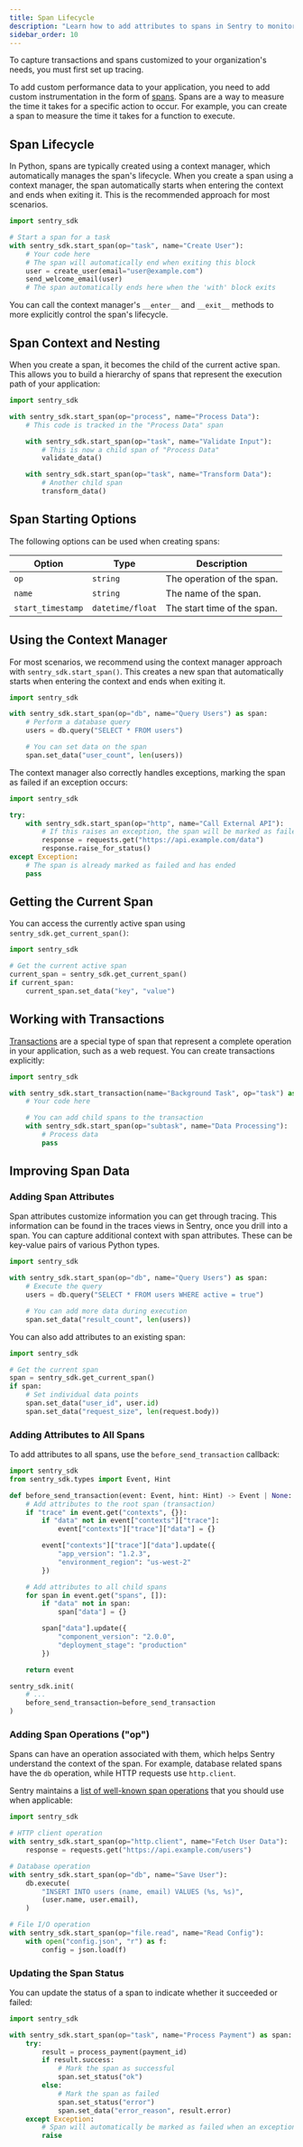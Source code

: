 ```yaml
---
title: Span Lifecycle
description: "Learn how to add attributes to spans in Sentry to monitor performance and debug applications."
sidebar_order: 10
---
```


<Alert>

To capture transactions and spans customized to your organization's needs, you must first <PlatformLink to="/tracing/">set up tracing.</PlatformLink>

</Alert>

To add custom performance data to your application, you need to add custom instrumentation in the form of [spans](/concepts/key-terms/tracing/distributed-tracing/#traces-transactions-and-spans). Spans are a way to measure the time it takes for a specific action to occur. For example, you can create a span to measure the time it takes for a function to execute.

<PlatformContent includePath="enriching-events/import" />

## Span Lifecycle

In Python, spans are typically created using a context manager, which automatically manages the span's lifecycle. When you create a span using a context manager, the span automatically starts when entering the context and ends when exiting it. This is the recommended approach for most scenarios.

```python
import sentry_sdk

# Start a span for a task
with sentry_sdk.start_span(op="task", name="Create User"):
    # Your code here
    # The span will automatically end when exiting this block
    user = create_user(email="user@example.com")
    send_welcome_email(user)
    # The span automatically ends here when the 'with' block exits
```

You can call the context manager's `__enter__` and `__exit__` methods to more explicitly control the span's lifecycle.

## Span Context and Nesting

When you create a span, it becomes the child of the current active span. This allows you to build a hierarchy of spans that represent the execution path of your application:

```python
import sentry_sdk

with sentry_sdk.start_span(op="process", name="Process Data"):
    # This code is tracked in the "Process Data" span

    with sentry_sdk.start_span(op="task", name="Validate Input"):
        # This is now a child span of "Process Data"
        validate_data()

    with sentry_sdk.start_span(op="task", name="Transform Data"):
        # Another child span
        transform_data()
```

## Span Starting Options

The following options can be used when creating spans:

| Option        | Type            | Description                                     |
| ------------- | --------------- | ----------------------------------------------- |
| `op`          | `string`        | The operation of the span.                      |
| `name`        | `string`        | The name of the span.                           |
| `start_timestamp`  | `datetime/float`| The start time of the span.                     |

## Using the Context Manager

For most scenarios, we recommend using the context manager approach with `sentry_sdk.start_span()`. This creates a new span that automatically starts when entering the context and ends when exiting it.

```python
import sentry_sdk

with sentry_sdk.start_span(op="db", name="Query Users") as span:
    # Perform a database query
    users = db.query("SELECT * FROM users")

    # You can set data on the span
    span.set_data("user_count", len(users))
```

The context manager also correctly handles exceptions, marking the span as failed if an exception occurs:

```python
import sentry_sdk

try:
    with sentry_sdk.start_span(op="http", name="Call External API"):
        # If this raises an exception, the span will be marked as failed
        response = requests.get("https://api.example.com/data")
        response.raise_for_status()
except Exception:
    # The span is already marked as failed and has ended
    pass
```

## Getting the Current Span

You can access the currently active span using `sentry_sdk.get_current_span()`:

```python
import sentry_sdk

# Get the current active span
current_span = sentry_sdk.get_current_span()
if current_span:
    current_span.set_data("key", "value")
```

## Working with Transactions

[Transactions](/product/insights/overview/transaction-summary/#what-is-a-transaction) are a special type of span that represent a complete operation in your application, such as a web request. You can create transactions explicitly:

```python
import sentry_sdk

with sentry_sdk.start_transaction(name="Background Task", op="task") as transaction:
    # Your code here

    # You can add child spans to the transaction
    with sentry_sdk.start_span(op="subtask", name="Data Processing"):
        # Process data
        pass
```

## Improving Span Data

### Adding Span Attributes

Span attributes customize information you can get through tracing. This information can be found in the traces views in Sentry, once you drill into a span. You can capture additional context with span attributes. These can be key-value pairs of various Python types.

```python
import sentry_sdk

with sentry_sdk.start_span(op="db", name="Query Users") as span:
    # Execute the query
    users = db.query("SELECT * FROM users WHERE active = true")

    # You can add more data during execution
    span.set_data("result_count", len(users))
```

You can also add attributes to an existing span:

```python
import sentry_sdk

# Get the current span
span = sentry_sdk.get_current_span()
if span:
    # Set individual data points
    span.set_data("user_id", user.id)
    span.set_data("request_size", len(request.body))
```

### Adding Attributes to All Spans

To add attributes to all spans, use the `before_send_transaction` callback:

```python
import sentry_sdk
from sentry_sdk.types import Event, Hint

def before_send_transaction(event: Event, hint: Hint) -> Event | None:
    # Add attributes to the root span (transaction)
    if "trace" in event.get("contexts", {}):
        if "data" not in event["contexts"]["trace"]:
            event["contexts"]["trace"]["data"] = {}

        event["contexts"]["trace"]["data"].update({
            "app_version": "1.2.3",
            "environment_region": "us-west-2"
        })

    # Add attributes to all child spans
    for span in event.get("spans", []):
        if "data" not in span:
            span["data"] = {}

        span["data"].update({
            "component_version": "2.0.0",
            "deployment_stage": "production"
        })

    return event

sentry_sdk.init(
    # ...
    before_send_transaction=before_send_transaction
)
```

### Adding Span Operations ("op")

Spans can have an operation associated with them, which helps Sentry understand the context of the span. For example, database related spans have the `db` operation, while HTTP requests use `http.client`.

Sentry maintains a [list of well-known span operations](https://develop.sentry.dev/sdk/performance/span-operations/#list-of-operations) that you should use when applicable:

```python
import sentry_sdk

# HTTP client operation
with sentry_sdk.start_span(op="http.client", name="Fetch User Data"):
    response = requests.get("https://api.example.com/users")

# Database operation
with sentry_sdk.start_span(op="db", name="Save User"):
    db.execute(
        "INSERT INTO users (name, email) VALUES (%s, %s)",
        (user.name, user.email),
    )

# File I/O operation
with sentry_sdk.start_span(op="file.read", name="Read Config"):
    with open("config.json", "r") as f:
        config = json.load(f)
```

### Updating the Span Status

You can update the status of a span to indicate whether it succeeded or failed:

```python
import sentry_sdk

with sentry_sdk.start_span(op="task", name="Process Payment") as span:
    try:
        result = process_payment(payment_id)
        if result.success:
            # Mark the span as successful
            span.set_status("ok")
        else:
            # Mark the span as failed
            span.set_status("error")
            span.set_data("error_reason", result.error)
    except Exception:
        # Span will automatically be marked as failed when an exception occurs
        raise
```
